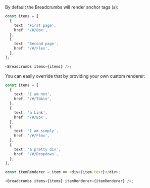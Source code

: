 By default the Breadcrumbs will render anchor tags (`a`):

```typescript jsx
const items = [
  {
    text: 'First page',
    href: '/#/Box',
  },
  {
    text: 'Second page',
    href: '/#/Flex',
  },
];

<Breadcrumbs items={items} />;
```

You can easily override that by providing your own custom renderer:

```typescript jsx
const items = [
  {
    text: 'I am not',
    href: '/#/Table',
  },
  {
    text: 'a Link',
    href: '/#/Box',
  },
  {
    text: 'I am simply',
    href: '/#/Flex',
  },
  {
    text: 'a pretty div',
    href: '/#/Dropdown',
  },
];

const itemRenderer = item => <div>{item.text}</div>;

<Breadcrumbs items={items} itemRenderer={itemRenderer} />;
```
